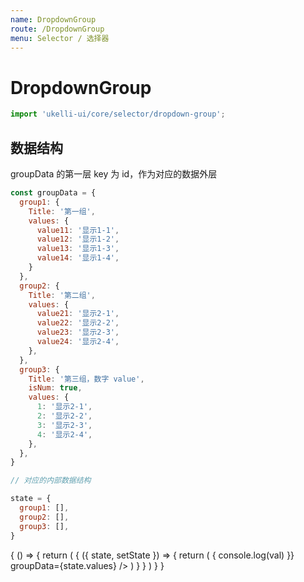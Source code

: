 ```yaml
---
name: DropdownGroup
route: /DropdownGroup
menu: Selector / 选择器
---
```



# DropdownGroup

```js
import 'ukelli-ui/core/selector/dropdown-group';
```

## 数据结构

groupData 的第一层 key 为 id，作为对应的数据外层

```js
const groupData = {
  group1: {
    Title: '第一组',
    values: {
      value11: '显示1-1',
      value12: '显示1-2',
      value13: '显示1-3',
      value14: '显示1-4',
    }
  },
  group2: {
    Title: '第二组',
    values: {
      value21: '显示2-1',
      value22: '显示2-2',
      value23: '显示2-3',
      value24: '显示2-4',
    },
  },
  group3: {
    Title: '第三组，数字 value',
    isNum: true,
    values: {
      1: '显示2-1',
      2: '显示2-2',
      3: '显示2-3',
      4: '显示2-4',
    },
  },
}

// 对应的内部数据结构

state = {
  group1: [],
  group2: [],
  group3: [],
}
```

<PropsTable of={DropdownGroup} />

<Playground>
  {
    () => {
      return (
        <State initial={{
          values: {
            group1: {
              Title: '第一组',
              values: {
                value11: '显示1-1',
                value12: '显示1-2',
                value13: '显示1-3',
                value14: '显示1-4',
              }
            },
            group2: {
              Title: '第二组',
              values: {
                value21: '显示2-1',
                value22: '显示2-2',
                value23: '显示2-3',
                value24: '显示2-4',
              },
            },
            group3: {
              Title: '第三组，数字 value',
              isNum: true,
              values: {
                1: '显示2-1',
                2: '显示2-2',
                3: '显示2-3',
                4: '显示2-4',
              },
            },
          },
        }}>
        {
          ({ state, setState }) => {
            return (
              <DropdownGroup
                defaultValue={{
                  group1: ["value11"]
                }}
                fieldMapper={{
                  title: 'Title',
                  values: 'values'
                }} onChange={val => {
                  console.log(val)
                }} groupData={state.values} />
            )
          }
        }
        </State>
      )
    }
  }
</Playground>
